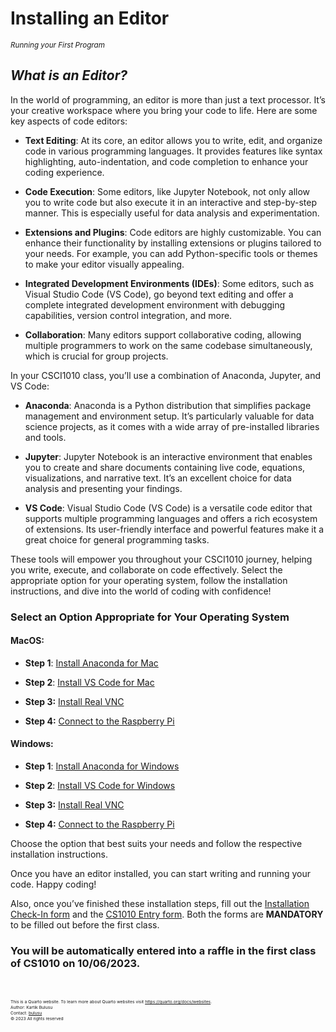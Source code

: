 # **Installing an Editor**

<small>*Running your First Program*</small>

## *What is an Editor?*

In the world of programming, an editor is more than just a text processor. It's your creative workspace where you bring your code to life. Here are some key aspects of code editors:

- **Text Editing**: At its core, an editor allows you to write, edit, and organize code in various programming languages. It provides features like syntax highlighting, auto-indentation, and code completion to enhance your coding experience.

- **Code Execution**: Some editors, like Jupyter Notebook, not only allow you to write code but also execute it in an interactive and step-by-step manner. This is especially useful for data analysis and experimentation.

- **Extensions and Plugins**: Code editors are highly customizable. You can enhance their functionality by installing extensions or plugins tailored to your needs. For example, you can add Python-specific tools or themes to make your editor visually appealing.

- **Integrated Development Environments (IDEs)**: Some editors, such as Visual Studio Code (VS Code), go beyond text editing and offer a complete integrated development environment with debugging capabilities, version control integration, and more.

- **Collaboration**: Many editors support collaborative coding, allowing multiple programmers to work on the same codebase simultaneously, which is crucial for group projects.

In your CSCI1010 class, you'll use a combination of Anaconda, Jupyter, and VS Code:

- **Anaconda**: Anaconda is a Python distribution that simplifies package management and environment setup. It's particularly valuable for data science projects, as it comes with a wide array of pre-installed libraries and tools.

- **Jupyter**: Jupyter Notebook is an interactive environment that enables you to create and share documents containing live code, equations, visualizations, and narrative text. It's an excellent choice for data analysis and presenting your findings.

- **VS Code**: Visual Studio Code (VS Code) is a versatile code editor that supports multiple programming languages and offers a rich ecosystem of extensions. Its user-friendly interface and powerful features make it a great choice for general programming tasks.

These tools will empower you throughout your CSCI1010 journey, helping you write, execute, and collaborate on code effectively. Select the appropriate option for your operating system, follow the installation instructions, and dive into the world of coding with confidence!


### **Select an Option Appropriate for Your Operating System**

#### **MacOS:**

- **Step 1**: [Install Anaconda for Mac](anaconda-mac.qmd)

- **Step 2**: [Install VS Code for Mac](vscode-mac.qmd)

- **Step 3:** [Install Real VNC](realvnc-mac.qmd)

- **Step 4:** [Connect to the Raspberry Pi](realvnc-mac-connect.qmd)

#### **Windows:**

- **Step 1**: [Install Anaconda for Windows](anaconda-windows.qmd)

- **Step 2**: [Install VS Code for Windows](vscode-windows.qmd)

- **Step 3:** [Install Real VNC](realvnc-windows.qmd)

- **Step 4:** [Connect to the Raspberry Pi](realvnc-windows-connect.qmd)

Choose the option that best suits your needs and follow the respective installation instructions.

Once you have an editor installed, you can start writing and running your code. Happy coding!

Also, once you've finished these installation steps, fill out the [Installation Check-In form](https://forms.gle/Y6Yi9HTZSjD1MPHb7) and the [CS1010 Entry form](https://forms.gle/EoKoGY5KHMi4wEBs7). Both the forms are **MANDATORY** to be filled out before the first class.

### You will be automatically entered into a raffle in the first class of CS1010 on 10/06/2023.

<br>
<footer>
  <p><small><small><small><small>This is a Quarto website. To learn more about Quarto websites visit <https://quarto.org/docs/websites>.<br>
  Author: Kartik Bulusu<br>
  Contact: <a href="mailto:bulusu@gwu.edu">bulusu</a><br>
  &copy; 2023 All rights reserved</small></small></small></small></p>
</footer>
